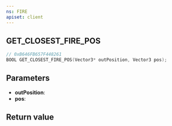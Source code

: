 ```yaml
---
ns: FIRE
apiset: client
---
```

## GET_CLOSEST_FIRE_POS

```c
// 0xB646FB657F448261
BOOL GET_CLOSEST_FIRE_POS(Vector3* outPosition, Vector3 pos);
```


## Parameters
* **outPosition**:
* **pos**:

## Return value